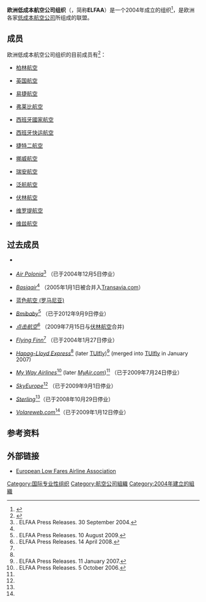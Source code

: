 '''欧洲低成本航空公司组织'''（{{lang-en|European Low Fares Airline Association}}，简称'''ELFAA'''）是一个2004年成立的组织<ref>{{Cite web |url=http://www.elfaa.com/documents/ELFAA-27Janurayr2004-ELFAAlaunch_000.pdf |title=''European Low Fares Airline Association launched''.ELFAA Press Releases. 27 January 2004. |access-date=2013-06-14 |archive-url=https://web.archive.org/web/20120313053839/http://www.elfaa.com/documents/ELFAA-27Janurayr2004-ELFAAlaunch_000.pdf |archive-date=2012-03-13 |dead-url=yes }}</ref>，是欧洲各家[[低成本航空公司|低成本航空公司]]所组成的联盟。

== 成员==
欧洲低成本航空公司组织的目前成员有<ref>{{Cite web |url=http://www.elfaa.com/members.htm |title=ELFAA current airline membership |access-date=2013-06-14 |archive-url=https://web.archive.org/web/20150311184725/http://www.elfaa.com/members.htm |archive-date=2015-03-11 |dead-url=yes }}</ref>：
*{{flagicon|Germany}} [[柏林航空|柏林航空]]
*{{flagicon|United Kingdom}} [[英国航空|英国航空]]
*{{flagicon|United Kingdom}} [[易捷航空|易捷航空]]
*{{flagicon|United Kingdom}} [[弗莱比航空|弗莱比航空]]
*{{flagicon|Spain}} [[西班牙國家航空|西班牙國家航空]]
*{{flagicon|Spain}} [[西班牙快运航空|西班牙快运航空]]
*{{flagicon|United Kingdom}} [[捷特二航空|捷特二航空]]
*{{flagicon|Norway}} [[挪威航空|挪威航空]]
*{{flagicon|Ireland}} [[瑞安航空|瑞安航空]]
*{{flagicon|Netherlands}} [[泛航航空|泛航航空]]
*{{flagicon|Spain}} [[伏林航空|伏林航空]]
*{{flagicon|Spain}} [[维罗提航空|维罗提航空]]
*{{flagicon|Hungary}} [[维兹航空|维兹航空]]

== 过去成员 == 
*{{flagicon|Sweden}} {{tsl|en|Sverigeflyg|Sverigeflyg}}
*{{flagicon|Poland}} ''[[Air_Polonia|Air Polonia]]''<ref>[http://www.elfaa.com/documents/ELFAA-30September2004-ELFAAannouncesnewmembers-regionalairportsconsideringmembership-low_000.pdf ] {{Wayback|url=http://www.elfaa.com/documents/ELFAA-30September2004-ELFAAannouncesnewmembers-regionalairportsconsideringmembership-low_000.pdf |date=20120313053859 }}. ELFAA Press Releases. 30 September 2004.</ref> （已于2004年12月5日停业）
*{{flagicon|Netherlands}} ''[[Basiqair|Basiqair]]''<ref name="3feb04"/> （2005年1月1日被合并入[[Transavia.com|Transavia.com]]）
*{{flagicon|Romania}} [[蓝色航空_(罗马尼亚)|蓝色航空 (罗马尼亚)]]
*{{flagicon|United Kingdom}} ''[[Bmibaby|Bmibaby]]''<ref>[http://www.elfaa.com/ELFAA_PressRelease_bmibaby_100809.pdf ] {{Wayback|url=http://www.elfaa.com/ELFAA_PressRelease_bmibaby_100809.pdf |date=20120313053906 }}. ELFAA Press Releases. 10 August 2009.</ref> （已于2012年9月9日停业）
*{{flagicon|Spain}} ''[[点击航空|点击航空]]''<ref>[http://www.elfaa.com/ELFAA_PressRelease_clickair_140408.pdf ] {{Wayback|url=http://www.elfaa.com/ELFAA_PressRelease_clickair_140408.pdf |date=20120313053910 }}. ELFAA Press Releases. 14 April 2008.</ref> （2009年7月15日与[[伏林航空|伏林航空]]合并)
*{{flagicon|Finland}} ''[[Flying_Finn_(airline)|Flying Finn]]''<ref name="3feb04"/> （已于2004年1月27日停业）
*{{flagicon|Germany}} ''[[Hapag-Lloyd_Express|Hapag-Lloyd Express]]''<ref name="3feb04"/> (later [[TUIfly|TUIfly]])<ref name="11jan07">[http://www.elfaa.com/documents/ELFAA_press_release_statistics_Dec06_110107.pdf ] {{Wayback|url=http://www.elfaa.com/documents/ELFAA_press_release_statistics_Dec06_110107.pdf |date=20120313053919 }}. ELFAA Press Releases. 11 January 2007.</ref> (merged into [[TUIfly|TUIfly]] in January 2007)
*{{flagicon|Italy}} ''[[MyAir|My Way Airlines]]''<ref>[http://www.elfaa.com/documents/Elfaa_Press_Release_05_October_2006.pdf ] {{Wayback|url=http://www.elfaa.com/documents/Elfaa_Press_Release_05_October_2006.pdf |date=20120313053934 }}. ELFAA Press Releases. 5 October 2006.</ref> (later ''[[MyAir|MyAir.com]]'')<ref name="11jan07"/> （已于2009年7月24日停业）
*{{flagicon|Slovakia}} ''[[SkyEurope|SkyEurope]]''<ref name="3feb04"/> （已于2009年9月1日停业）
*{{flagicon|Denmark}} ''[[Sterling_Airlines|Sterling]]''<ref name="3feb04"/>（已于2008年10月29日停业）
*{{flagicon|Italy}} ''[[Volareweb.com|Volareweb.com]]''<ref name="3feb04"/>（已于2009年1月12日停业）

==参考资料==
{{reflist}}

== 外部链接==
*[https://web.archive.org/web/20161202052051/http://www.elfaa.com/ European Low Fares Airline Association]

[[Category:国际专业性组织|Category:国际专业性组织]]
[[Category:航空公司組織|Category:航空公司組織]]
[[Category:2004年建立的組織|Category:2004年建立的組織]]